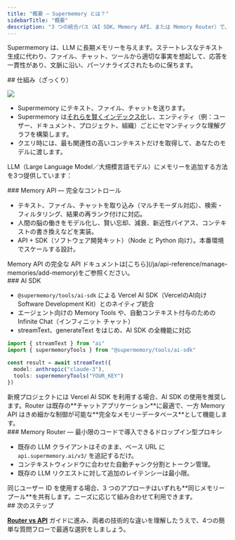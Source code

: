```yaml
---
title: "概要 — Supermemory とは？"
sidebarTitle: "概要"
description: "3 つの統合パス（AI SDK、Memory API、または Memory Router）で、LLM に長期メモリーを追加します。"
---
```


Supermemory は、LLM に長期メモリーを与えます。ステートレスなテキスト生成に代わり、ファイル、チャット、ツールから適切な事実を想起して、応答を一貫性があり、文脈に沿い、パーソナライズされたものに保ちます。

<div id="how-does-it-work-at-a-glance">
  ## 仕組み（ざっくり）
</div>

![](/images/overview-image.png)

* Supermemory にテキスト、ファイル、チャットを送ります。
* Supermemory は[それらを賢くインデックス化](/ja/how-it-works)し、エンティティ（例：ユーザー、ドキュメント、プロジェクト、組織）ごとにセマンティックな理解グラフを構築します。
* クエリ時には、最も関連性の高いコンテキストだけを取得して、あなたのモデルに渡します。

LLM（Large Language Model／大規模言語モデル）にメモリーを追加する方法を3つ提供しています：

<div id="memory-api-full-control">
  ### Memory API — 完全なコントロール
</div>

* テキスト、ファイル、チャットを取り込み（マルチモーダル対応）、検索・フィルタリング、結果の再ランク付けに対応。
* 人間の脳の働きをモデル化し、賢い忘却、減衰、新近性バイアス、コンテキストの書き換えなどを実装。
* API + SDK（ソフトウェア開発キット）（Node と Python 向け）。本番環境でスケールする設計。

<Info>
  Memory API の完全な API ドキュメントは[こちら](/ja/api-reference/manage-memories/add-memory)をご参照ください。
</Info>

<div id="ai-sdk">
  ### AI SDK
</div>

* `@supermemory/tools/ai-sdk` による Vercel AI SDK（VercelのAI向けSoftware Development Kit）とのネイティブ統合
* エージェント向けの Memory Tools や、自動コンテキスト付与のための Infinite Chat（インフィニット チャット）
* streamText、generateText をはじめ、AI SDK の全機能に対応

```typescript
import { streamText } from "ai"
import { supermemoryTools } from "@supermemory/tools/ai-sdk"

const result = await streamText({
  model: anthropic("claude-3"),
  tools: supermemoryTools("YOUR_KEY")
})
```

<Info>
  新規プロジェクトには Vercel AI SDK を利用する場合、AI SDK の使用を推奨します。Router は既存の**チャットアプリケーション**に最適で、一方 Memory API はきめ細かな制御が可能な**完全なメモリーデータベース**として機能します。
</Info>

<div id="memory-router-drop-in-proxy-with-minimal-code">
  ### Memory Router — 最小限のコードで導入できるドロップイン型プロキシ
</div>

* 既存の LLM クライアントはそのまま、ベース URL に `api.supermemory.ai/v3/` を追記するだけ。
* コンテキストウィンドウに合わせた自動チャンク分割とトークン管理。
* 既存の LLM リクエストに対して追加のレイテンシーは最小限。

<Note>
  同じユーザー ID を使用する場合、3 つのアプローチはいずれも**同じメモリープール**を共有します。ニーズに応じて組み合わせて利用できます。
</Note>

<div id="next-steps">
  ## 次のステップ
</div>

[**Router vs API**](/ja/routervsapi) ガイドに進み、両者の技術的な違いを理解したうえで、4つの簡単な質問フローで最適な選択をしましょう。
